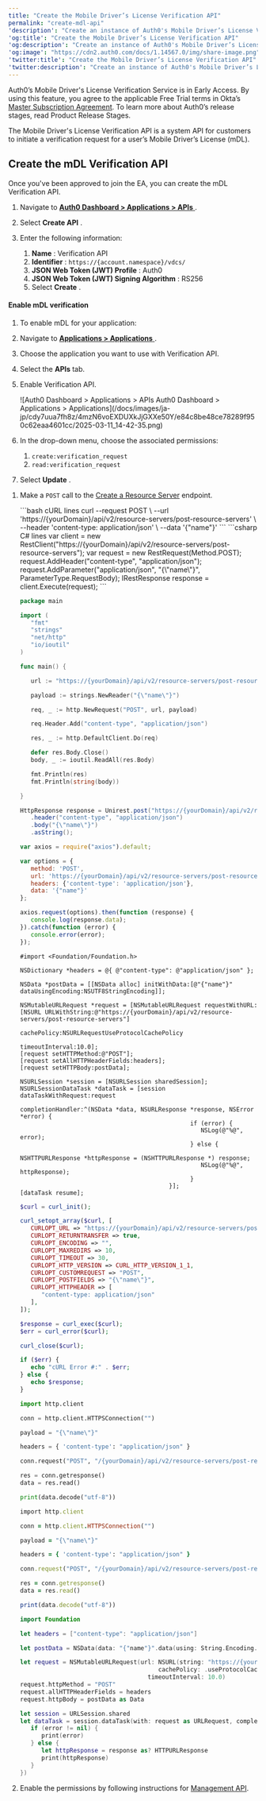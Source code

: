 ---
title: "Create the Mobile Driver’s License Verification API"
permalink: "create-mdl-api"
'description': "Create an instance of Auth0's Mobile Driver’s License Verification API for the mDL Verification Service."
'og:title': "Create the Mobile Driver’s License Verification API"
'og:description': "Create an instance of Auth0's Mobile Driver’s License Verification API for the mDL Verification Service."
'og:image': "https://cdn2.auth0.com/docs/1.14567.0/img/share-image.png"
'twitter:title': "Create the Mobile Driver’s License Verification API"
'twitter:description': "Create an instance of Auth0's Mobile Driver’s License Verification API for the mDL Verification Service."
---

<Warning>

Auth0’s Mobile Driver's License Verification Service is in Early Access. By using this feature, you agree to the applicable Free Trial terms in Okta’s [Master Subscription Agreement](https://www.okta.com/legal). To learn more about Auth0’s release stages, read Product Release Stages.

</Warning>

The Mobile Driver's License Verification API is a system API for customers to initiate a verification request for a user’s Mobile Driver’s License (mDL).

## Create the mDL Verification API

Once you've been approved to join the EA, you can create the mDL Verification API.

<Tabs><Tab title="Auth0 Dashboard">

1. Navigate to [**Auth0 Dashboard > Applications > APIs** ](https://manage.auth0.com/#/apis).
2. Select **Create API** .
3. Enter the following information:

   1. **Name** : Verification API
   2. **Identifier** : `https://{account.namespace}/vdcs/`
   3. **JSON Web Token (JWT) Profile** : Auth0
   4. **JSON Web Token (JWT) Signing Algorithm** : RS256
   5. Select **Create** .

#### Enable mDL verification

1. To enable mDL for your application:
2. Navigate to [**Applications > Applications** ](https://manage.auth0.com/#/applications).
3. Choose the application you want to use with Verification API.
4. Select the **APIs** tab.
5. Enable Verification API.

   <Frame>![Auth0 Dashboard > Applications > APIs
   Auth0 Dashboard > Applications > Applications](/docs/images/ja-jp/cdy7uua7fh8z/4mzN6voEXDUXkJjGXXe50Y/e84c8be48ce78289f950c62eaa4601cc/2025-03-11_14-42-35.png)</Frame>

6. In the drop-down menu, choose the associated permissions:

   1. `create:verification_request`
   2. `read:verification_request`
7. Select **Update** .

</Tab><Tab title="Management API">

1. Make a `POST` call to the [Create a Resource Server](https://auth0.com/docs/api/management/v2/resource-servers/post-resource-servers) endpoint.

   <CodeGroup>
   ```bash cURL lines
   curl --request POST \
      --url 'https://{yourDomain}/api/v2/resource-servers/post-resource-servers' \
      --header 'content-type: application/json' \
      --data '{"name"}'
   ```
   ```csharp C# lines
   var client = new RestClient("https://{yourDomain}/api/v2/resource-servers/post-resource-servers");
   var request = new RestRequest(Method.POST);
   request.AddHeader("content-type", "application/json");
   request.AddParameter("application/json", "{\"name\"}", ParameterType.RequestBody);
   IRestResponse response = client.Execute(request);
   ```

   ```go Go lines expandable
   package main

   import (
      "fmt"
      "strings"
      "net/http"
      "io/ioutil"
   )

   func main() {

      url := "https://{yourDomain}/api/v2/resource-servers/post-resource-servers"

      payload := strings.NewReader("{\"name\"}")

      req, _ := http.NewRequest("POST", url, payload)

      req.Header.Add("content-type", "application/json")

      res, _ := http.DefaultClient.Do(req)

      defer res.Body.Close()
      body, _ := ioutil.ReadAll(res.Body)

      fmt.Println(res)
      fmt.Println(string(body))

   }
   ```
   ```java Java lines
   HttpResponse response = Unirest.post("https://{yourDomain}/api/v2/resource-servers/post-resource-servers")
      .header("content-type", "application/json")
      .body("{\"name\"}")
      .asString();
   ```

   ```javascript Node.JS lines
   var axios = require("axios").default;
   
   var options = {
      method: 'POST',
      url: 'https://{yourDomain}/api/v2/resource-servers/post-resource-servers',
      headers: {'content-type': 'application/json'},
      data: '{"name"}'
   };

   axios.request(options).then(function (response) {
      console.log(response.data);
   }).catch(function (error) {
      console.error(error);
   });
   ```
   ```obj-c Obj-C lines
   #import <Foundation/Foundation.h>

   NSDictionary *headers = @{ @"content-type": @"application/json" };

   NSData *postData = [[NSData alloc] initWithData:[@"{"name"}" dataUsingEncoding:NSUTF8StringEncoding]];

   NSMutableURLRequest *request = [NSMutableURLRequest requestWithURL:[NSURL URLWithString:@"https://{yourDomain}/api/v2/resource-servers/post-resource-servers"]
                                                         cachePolicy:NSURLRequestUseProtocolCachePolicy
                                                      timeoutInterval:10.0];
   [request setHTTPMethod:@"POST"];
   [request setAllHTTPHeaderFields:headers];
   [request setHTTPBody:postData];

   NSURLSession *session = [NSURLSession sharedSession];
   NSURLSessionDataTask *dataTask = [session dataTaskWithRequest:request
                                             completionHandler:^(NSData *data, NSURLResponse *response, NSError *error) {
                                                   if (error) {
                                                      NSLog(@"%@", error);
                                                   } else {
                                                      NSHTTPURLResponse *httpResponse = (NSHTTPURLResponse *) response;
                                                      NSLog(@"%@", httpResponse);
                                                   }
                                             }];
   [dataTask resume];
   ```

   ```php PHP lines expandable
   $curl = curl_init();

   curl_setopt_array($curl, [
      CURLOPT_URL => "https://{yourDomain}/api/v2/resource-servers/post-resource-servers",
      CURLOPT_RETURNTRANSFER => true,
      CURLOPT_ENCODING => "",
      CURLOPT_MAXREDIRS => 10,
      CURLOPT_TIMEOUT => 30,
      CURLOPT_HTTP_VERSION => CURL_HTTP_VERSION_1_1,
      CURLOPT_CUSTOMREQUEST => "POST",
      CURLOPT_POSTFIELDS => "{\"name\"}",
      CURLOPT_HTTPHEADER => [
         "content-type: application/json"
      ],
   ]);

   $response = curl_exec($curl);
   $err = curl_error($curl);

   curl_close($curl);

   if ($err) {
      echo "cURL Error #:" . $err;
   } else {
      echo $response;
   }
   ```
   ```python Python lines
   import http.client

   conn = http.client.HTTPSConnection("")

   payload = "{\"name\"}"

   headers = { 'content-type': "application/json" }

   conn.request("POST", "/{yourDomain}/api/v2/resource-servers/post-resource-servers", payload, headers)

   res = conn.getresponse()
   data = res.read()

   print(data.decode("utf-8"))
   ```

   ```ruby Ruby lines
   import http.client

   conn = http.client.HTTPSConnection("")

   payload = "{\"name\"}"

   headers = { 'content-type': "application/json" }

   conn.request("POST", "/{yourDomain}/api/v2/resource-servers/post-resource-servers", payload, headers)

   res = conn.getresponse()
   data = res.read()

   print(data.decode("utf-8"))
   ```
   ```swift Swift lines
   import Foundation

   let headers = ["content-type": "application/json"]

   let postData = NSData(data: "{"name"}".data(using: String.Encoding.utf8)!)

   let request = NSMutableURLRequest(url: NSURL(string: "https://{yourDomain}/api/v2/resource-servers/post-resource-servers")! as URL,
                                          cachePolicy: .useProtocolCachePolicy,
                                       timeoutInterval: 10.0)
   request.httpMethod = "POST"
   request.allHTTPHeaderFields = headers
   request.httpBody = postData as Data

   let session = URLSession.shared
   let dataTask = session.dataTask(with: request as URLRequest, completionHandler: { (data, response, error) -> Void in
      if (error != nil) {
         print(error)
      } else {
         let httpResponse = response as? HTTPURLResponse
         print(httpResponse)
      }
   })
   ```
   </CodeGroup>

2. Enable the permissions by following instructions for [Management API](https://auth0.com/docs/get-started/apis/add-api-permissions#use-the-management-api).

</Tab></Tabs>

